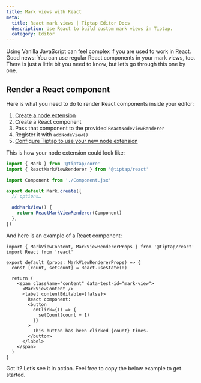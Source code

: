 ```yaml
---
title: Mark views with React
meta:
  title: React mark views | Tiptap Editor Docs
  description: Use React to build custom mark views in Tiptap.
  category: Editor
---
```



Using Vanilla JavaScript can feel complex if you are used to work in React. Good news: You can use regular React components in your mark views, too. There is just a little bit you need to know, but let’s go through this one by one.

## Render a React component

Here is what you need to do to render React components inside your editor:

1. [Create a node extension](/3.x/editor/extensions/custom-extensions)
2. Create a React component
3. Pass that component to the provided `ReactNodeViewRenderer`
4. Register it with `addNodeView()`
5. [Configure Tiptap to use your new node extension](/3.x/editor/getting-started/configure)

This is how your node extension could look like:

```ts
import { Mark } from '@tiptap/core'
import { ReactMarkViewRenderer } from '@tiptap/react'

import Component from './Component.jsx'

export default Mark.create({
  // options…

  addMarkView() {
    return ReactMarkViewRenderer(Component)
  },
})
```

And here is an example of a React component:

```tsx
import { MarkViewContent, MarkViewRendererProps } from '@tiptap/react'
import React from 'react'

export default (props: MarkViewRendererProps) => {
  const [count, setCount] = React.useState(0)

  return (
    <span className="content" data-test-id="mark-view">
      <MarkViewContent />
      <label contentEditable={false}>
        React component:
        <button
          onClick={() => {
            setCount(count + 1)
          }}
        >
          This button has been clicked {count} times.
        </button>
      </label>
    </span>
  )
}
```

Got it? Let’s see it in action. Feel free to copy the below example to get started.

<CodeDemo path="/GuideMarkViews/ReactComponent?inline=false&hideSource=false" />
